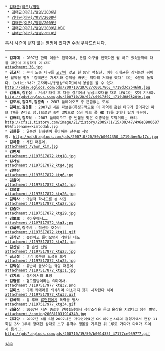  * [[김태균(야구)/별명]]
  * [[김태균(야구)/별명/2006년]]
  * [[김태균(야구)/별명/2008년]]
  * [[김태균(야구)/별명/2009년]]
  * [[김태균(야구)/별명/2009년 WBC]]
  * [[김태균(야구)/별명/2010년]]

혹시 시즌이 맞지 않는 별명이 있다면 수정 부탁드립니다.

----

 * '''김과대''' : 2007년 한화 이글스 팬북에서, 만일 야구를 안했다면 뭘 하고 있었을까에 대한 대답이 지질학과 과 대표.
 attachment:36.jpg
 * '''김고자''' : 수비 도중 타구를 [[고간]]에 맞고 한 동안 떡실신. 이후 김태균은 잠시동안 뛰어난 활약을 펼쳐 '김태균은 거시기와 성적을 바꾸는 악마의 거래를 했다' 라는 소문이 돌았다. [wiki:"내가 고자라니/동영상"이쪽]에서 영상을 볼 수 있다.
 http://pds6.egloos.com/pds/200710/20/62/c0017862_4719d3c2b46b8.jpg
 * '''김쉴드,김안심''' : 거시기타격 후 다음 경기에서 낭심보호대를 차고 나왔다는 것이 기사화.
 http://pds6.egloos.com/pds/200710/20/62/c0017862_4719d6868204e.jpg
 * '''김도루,김대도,김준족''' : 2007 플레이오프 중 뜬금없는 도루.
 * '''김파브,김경품''' : 2007년 시즌 파브존(특정구역으로 이 지역에 홈런 타구가 떨어지면 파브 TV를 준다고 함.)으로만 홈런 3방으로 삼성 파브 풀 HD TV를 3대나 탔기 때문에.
 * '''김배려,김토닥''' : 2007 플레이오프 중 빈볼을 맞은 이종욱을 토닥거리는 배려.
 http://cfs11.tistory.com/image/21/tistory/2009/01/15/00/47/496e090068769&filename=kimtodak.jpg
 * '''김한류''' : 일본인 한화팬이 좋아하는 선수로 지명함. http://pds6.egloos.com/pds/200710/20/50/b0014350_4719dbee5a17c.jpg
 * '''김하품''' : 사진 때문에. 
 attachment:/yawn_kim.jpg
 * '''김만세'''
 attachment:/1197517872_ktg18.jpg
 * '''김가발'''
 attachment:/1197517872_ktg4.jpg
 * '''김연탄'''
 attachment:/1197517872_ktg6.jpg
 * '''김울먹'''
 attachment:/1197517872_ktg24.jpg
 * '''김음흉'''
 attachment:/1197517872_ktg26.jpg
 * '''김박사''' : 어릴적 학사모를 쓴 사진
 attachment:/1197517872_ktg27.jpg
 * '''김줌마'''
 attachment:/1197517872_ktg29.jpg
 * '''김뽀뽀''' : 덕아웃에서……
 attachment:/1197517872_ktg3.jpg
 * '''김폴짝,김수비''' : 직선타 호수비
 attachment:/1197517872_ktg11.gif
 * '''김거만''' : 홈런치고 들어오면서 거만한 태도
 attachment:/1197517872_ktg21.jpg
 * '''김신발''' : 한 손엔 신발
 attachment:/1197517872_ktg23.jpg
 * '''김표정''' : 그의 풍부한 표정을 보라
 attachment:/1197517872_ktg25.jpg
 * '''김턱살''' : 유난히 돋보이는 턱살 때문에
 attachment:/1197517872_ktg31.jpg
 * '''김치즈''' : 셀카에서의 표정
 * '''김혐짤''' : 혐오짤방이라는 의미에서.
 attachment:/1197517977_ktg32.png
 * '''김미소''' : 이제 카메라를 의식하며 미소까지 짓기 시작한다 하여
 attachment:/1197517872_ktg33.gif
 * '''김폭력''' : 팀 후배 [[류현진]]에게 폭력을 행사
 attachment:/1197517977_ktg34.gif
 * '''김울상''' : 2007년 시즌 종료후 연봉협상에서 삭감소식을 듣고 울상을 지었다고 생긴 별명.
 attachment:/coming200801031914340.jpg
 * '''김꽈당''' : 2007년 4월 6일 2007시즌 개막전이었던 SK 와이번스와의 홈경기에서 연장 11회말 2사 1루에 정대현 상대로 초구 유격수 땅볼을 기록한 뒤 1루로 가다가 다리가 꼬여서 몸개그.
 http://pds7.egloos.com/pds/200710/19/50/b0014350_47177ce959777.gif

[[각주]]
